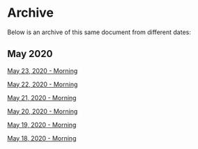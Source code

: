 # Archive

Below is an archive of this same document from different dates:

## May 2020

[May 23, 2020 - Morning](https://5ec910b25ba546000683ef75--researchpaper.netlify.app/)

[May 22, 2020 - Morning](https://5ec7bfda63f2680006dc7adb--researchpaper.netlify.app/)

[May 21, 2020 - Morning](https://5ec66e35e51006000702d6a6--researchpaper.netlify.app/)

[May 20, 2020 - Morning](https://5ec54d80a11b3100064e7032--researchpaper.netlify.app/)

[May 19, 2020 - Morning](https://5ec3ebd67cef13000653e8ec--researchpaper.netlify.app/)

[May 18, 2020 - Morning](https://5ec27a599a31b90007d45f5e--researchpaper.netlify.app/)


<!-- ^ TODO - IS PART AFTER "5ec" THE COMMIT? IS THERE A WAY TO DYNAMICALLY ADD TO THIS LIST? -->